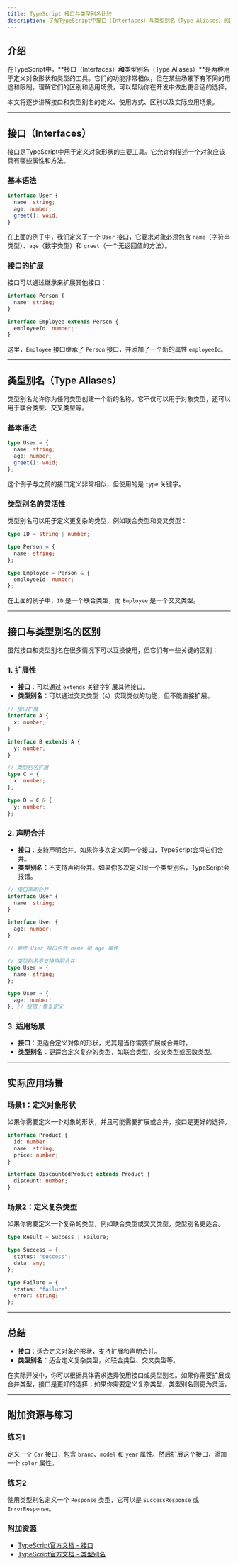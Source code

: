 ```yaml
---
title: TypeScript 接口与类型别名比较
description: 了解TypeScript中接口（Interfaces）与类型别名（Type Aliases）的区别与使用场景，掌握如何在实际开发中选择合适的工具。
---
```


## 介绍

在TypeScript中，**接口（Interfaces）**和**类型别名（Type Aliases）**是两种用于定义对象形状和类型的工具。它们的功能非常相似，但在某些场景下有不同的用途和限制。理解它们的区别和适用场景，可以帮助你在开发中做出更合适的选择。

本文将逐步讲解接口和类型别名的定义、使用方式、区别以及实际应用场景。

---

## 接口（Interfaces）

接口是TypeScript中用于定义对象形状的主要工具。它允许你描述一个对象应该具有哪些属性和方法。

### 基本语法

```typescript
interface User {
  name: string;
  age: number;
  greet(): void;
}
```

在上面的例子中，我们定义了一个 `User` 接口，它要求对象必须包含 `name`（字符串类型）、`age`（数字类型）和 `greet`（一个无返回值的方法）。

### 接口的扩展

接口可以通过继承来扩展其他接口：

```typescript
interface Person {
  name: string;
}

interface Employee extends Person {
  employeeId: number;
}
```

这里，`Employee` 接口继承了 `Person` 接口，并添加了一个新的属性 `employeeId`。

---

## 类型别名（Type Aliases）

类型别名允许你为任何类型创建一个新的名称。它不仅可以用于对象类型，还可以用于联合类型、交叉类型等。

### 基本语法

```typescript
type User = {
  name: string;
  age: number;
  greet(): void;
};
```

这个例子与之前的接口定义非常相似，但使用的是 `type` 关键字。

### 类型别名的灵活性

类型别名可以用于定义更复杂的类型，例如联合类型和交叉类型：

```typescript
type ID = string | number;

type Person = {
  name: string;
};

type Employee = Person & {
  employeeId: number;
};
```

在上面的例子中，`ID` 是一个联合类型，而 `Employee` 是一个交叉类型。

---

## 接口与类型别名的区别

虽然接口和类型别名在很多情况下可以互换使用，但它们有一些关键的区别：

### 1. 扩展性

- **接口**：可以通过 `extends` 关键字扩展其他接口。
- **类型别名**：可以通过交叉类型（`&`）实现类似的功能，但不能直接扩展。

```typescript
// 接口扩展
interface A {
  x: number;
}

interface B extends A {
  y: number;
}

// 类型别名扩展
type C = {
  x: number;
};

type D = C & {
  y: number;
};
```

### 2. 声明合并

- **接口**：支持声明合并。如果你多次定义同一个接口，TypeScript会将它们合并。
- **类型别名**：不支持声明合并。如果你多次定义同一个类型别名，TypeScript会报错。

```typescript
// 接口声明合并
interface User {
  name: string;
}

interface User {
  age: number;
}

// 最终 User 接口包含 name 和 age 属性

// 类型别名不支持声明合并
type User = {
  name: string;
};

type User = {
  age: number;
}; // 报错：重复定义
```

### 3. 适用场景

- **接口**：更适合定义对象的形状，尤其是当你需要扩展或合并时。
- **类型别名**：更适合定义复杂的类型，如联合类型、交叉类型或函数类型。

---

## 实际应用场景

### 场景1：定义对象形状

如果你需要定义一个对象的形状，并且可能需要扩展或合并，接口是更好的选择。

```typescript
interface Product {
  id: number;
  name: string;
  price: number;
}

interface DiscountedProduct extends Product {
  discount: number;
}
```

### 场景2：定义复杂类型

如果你需要定义一个复杂的类型，例如联合类型或交叉类型，类型别名更适合。

```typescript
type Result = Success | Failure;

type Success = {
  status: "success";
  data: any;
};

type Failure = {
  status: "failure";
  error: string;
};
```

---

## 总结

- **接口**：适合定义对象的形状，支持扩展和声明合并。
- **类型别名**：适合定义复杂类型，如联合类型、交叉类型等。

在实际开发中，你可以根据具体需求选择使用接口或类型别名。如果你需要扩展或合并类型，接口是更好的选择；如果你需要定义复杂类型，类型别名则更为灵活。

---

## 附加资源与练习

### 练习1
定义一个 `Car` 接口，包含 `brand`、`model` 和 `year` 属性。然后扩展这个接口，添加一个 `color` 属性。

### 练习2
使用类型别名定义一个 `Response` 类型，它可以是 `SuccessResponse` 或 `ErrorResponse`。

### 附加资源
- [TypeScript官方文档 - 接口](https://www.typescriptlang.org/docs/handbook/interfaces.html)
- [TypeScript官方文档 - 类型别名](https://www.typescriptlang.org/docs/handbook/advanced-types.html#type-aliases)